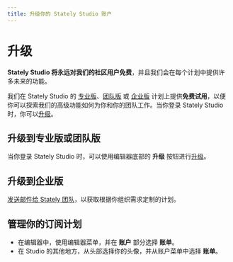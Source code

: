 ```yaml
---
title: 升级你的 Stately Studio 账户
---
```


# 升级

**Stately Studio 将永远对我们的社区用户免费**，并且我们会在每个计划中提供许多未来的功能。

我们在 Stately Studio 的 [专业版](studio-pro-plan.mdx)、[团队版](studio-team-plan.mdx) 或 [企业版](studio-enterprise-plan.mdx) 计划上提供**免费试用**，以便你可以探索我们的高级功能如何为你和你的团队工作。当你登录 Stately Studio 时，你可以[升级](upgrade.mdx)。

## 升级到专业版或团队版

当你登录 Stately Studio 时，可以使用编辑器底部的 **升级** 按钮进行[升级](upgrade.mdx)。

<p>
  <ThemedImage
    alt="Stately Studio 头部的升级按钮位于保存和分享按钮之间。"
    sources={{
      light: '/xstate-zh/assets/upgrade/upgrade.png',
      dark: '/xstate-zh/assets/upgrade/upgrade-dm.png',
    }}
  />
</p>

## 升级到企业版

<p><a href="mailto:support@stately.ai?subject=I'm interested in Stately Studio Enterprise plan">发送邮件给 Stately 团队</a>，以获取根据你组织需求定制的计划。</p>

## 管理你的订阅计划

- 在编辑器中，使用编辑器菜单，并在 **账户** 部分选择 <CircleDollarSign size={18}/> **账单**。
- 在 Studio 的其他地方，从头部选择你的头像，并从账户菜单中选择 <CircleDollarSign size={18}/> **账单**。

<p style={{'max-width': '500px'}}>
  <ThemedImage
    alt="Stately Studio 头部用户账户菜单中的账单选项。"
    sources={{
      light: '/xstate-zh/assets/upgrade/billing.png',
      dark: '/xstate-zh/assets/upgrade/billing-dm.png',
    }}
  />
</p>